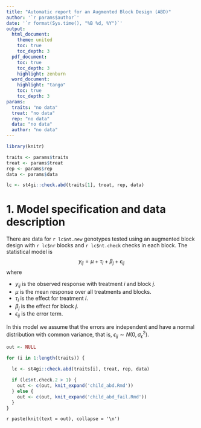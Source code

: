 ```yaml
---
title: "Automatic report for an Augmented Block Design (ABD)"
author: '`r params$author`'
date: '`r format(Sys.time(), "%B %d, %Y")`'
output: 
  html_document:
    theme: united
    toc: true
    toc_depth: 3
  pdf_document:
    toc: true
    toc_depth: 3
    highlight: zenburn
  word_document:
    highlight: "tango"
    toc: true
    toc_depth: 3
params: 
  traits: "no data"
  treat: "no data"
  rep: "no data"
  data: "no data"
  author: "no data"
---
```


```r
library(knitr)

traits <- params$traits
treat <- params$treat
rep <- params$rep
data <- params$data

lc <- st4gi::check.abd(traits[1], treat, rep, data)
```

# 1. Model specification and data description

There are data for `r lc$nt.new` genotypes tested using an augmented block design with `r lc$nr` blocks and `r lc$nt.check` checks in each block. The statistical model is
$$
y_{ij} = \mu + \tau_i + \beta_j + \epsilon_{ij}
$$
where

* $y_{ij}$ is the observed response with treatment $i$ and block $j$.
* $\mu$ is the mean response over all treatments and blocks.
* $\tau_i$ is the effect for treatment $i$.
* $\beta_j$ is the effect for block $j$.
* $\epsilon_{ij}$ is the error term.

In this model we assume that the errors are independent and have a normal distribution with common variance, that is, $\epsilon_{ij} \sim N(0,\sigma_{\epsilon}^2)$.

```r
out <- NULL

for (i in 1:length(traits)) {
  
  lc <- st4gi::check.abd(traits[i], treat, rep, data)

  if (lc$nt.check.2 > 1) {
    out <- c(out, knit_expand('child_abd.Rmd'))
  } else {
    out <- c(out, knit_expand('child_abd_fail.Rmd'))
  }
}
```

`r paste(knit(text = out), collapse = '\n')`
